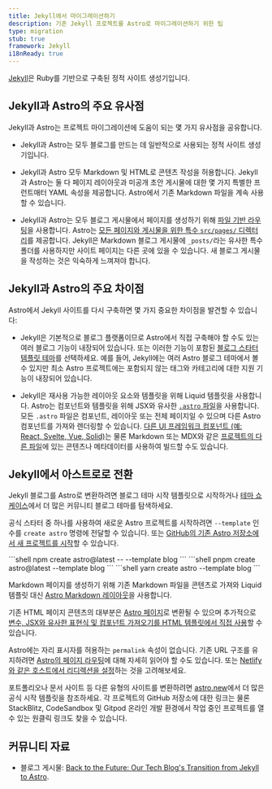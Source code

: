 ```yaml
---
title: Jekyll에서 마이그레이션하기
description: 기존 Jekyll 프로젝트를 Astro로 마이그레이션하기 위한 팁
type: migration
stub: true
framework: Jekyll
i18nReady: true
---
```



[Jekyll](https://jekyllrb.com)은 Ruby를 기반으로 구축된 정적 사이트 생성기입니다.

## Jekyll과 Astro의 주요 유사점

Jekyll과 Astro는 프로젝트 마이그레이션에 도움이 되는 몇 가지 유사점을 공유합니다.

- Jekyll과 Astro는 모두 블로그를 만드는 데 일반적으로 사용되는 정적 사이트 생성기입니다.

- Jekyll과 Astro 모두 Markdown 및 HTML로 콘텐츠 작성을 허용합니다. Jekyll과 Astro는 둘 다 페이지 레이아웃과 미공개 초안 게시물에 대한 몇 가지 특별한 프런트매터 YAML 속성을 제공합니다. Astro에서 기존 Markdown 파일을 계속 사용할 수 있습니다.

- Jekyll과 Astro는 모두 블로그 게시물에서 페이지를 생성하기 위해 [파일 기반 라우팅](/ko/guides/routing/)을 사용합니다. Astro는 [모든 페이지와 게시물을 위한 특수 `src/pages/` 디렉터리](/ko/basics/project-structure/#srcpages)를 제공합니다. Jekyll은 Markdown 블로그 게시물에 `_posts/`라는 유사한 특수 폴더를 사용하지만 사이트 페이지는 다른 곳에 있을 수 있습니다. 새 블로그 게시물을 작성하는 것은 익숙하게 느껴져야 합니다.

## Jekyll과 Astro의 주요 차이점

Astro에서 Jekyll 사이트를 다시 구축하면 몇 가지 중요한 차이점을 발견할 수 있습니다:

- Jekyll은 기본적으로 블로그 플랫폼이므로 Astro에서 직접 구축해야 할 수도 있는 여러 블로그 기능이 내장되어 있습니다. 또는 이러한 기능이 포함된 [블로그 스타터 템플릿 테마](https://astro.build/themes?search=&categories%5B%5D=blog)를 선택하세요. 예를 들어, Jekyll에는 여러 Astro 블로그 테마에서 볼 수 있지만 최소 Astro 프로젝트에는 포함되지 않는 태그와 카테고리에 대한 지원 기능이 내장되어 있습니다.

- Jekyll은 재사용 가능한 레이아웃 요소와 템플릿을 위해 Liquid 템플릿을 사용합니다. Astro는 컴포넌트와 템플릿을 위해 JSX와 유사한 [`.astro` 파일](/ko/basics/astro-components/)을 사용합니다. 모든 `.astro` 파일은 컴포넌트, 레이아웃 또는 전체 페이지일 수 있으며 다른 Astro 컴포넌트를 가져와 렌더링할 수 있습니다. [다른 UI 프레임워크 컴포넌트 (예: React, Svelte, Vue, Solid)](/ko/guides/framework-components/)는 물론 Markdown 또는 MDX와 같은 [프로젝트의 다른 파일](/ko/guides/imports/)에 있는 콘텐츠나 메타데이터를 사용하여 빌드할 수도 있습니다.

## Jekyll에서 아스트로로 전환

Jekyll 블로그를 Astro로 변환하려면 블로그 테마 시작 템플릿으로 시작하거나 [테마 쇼케이스](https://astro.build/themes/)에서 더 많은 커뮤니티 블로그 테마를 탐색하세요.

공식 스타터 중 하나를 사용하여 새로운 Astro 프로젝트를 시작하려면 `--template` 인수를 `create astro` 명령에 전달할 수 있습니다. 또는 [GitHub의 기존 Astro 저장소에서 새 프로젝트를 시작](/ko/install-and-setup/#테마-또는-시작-템플릿-사용)할 수 있습니다.

  <PackageManagerTabs>
    <Fragment slot="npm">
    ```shell
    npm create astro@latest -- --template blog
    ```
    </Fragment>
    <Fragment slot="pnpm">
    ```shell
    pnpm create astro@latest --template blog
    ```
    </Fragment>
    <Fragment slot="yarn">
    ```shell
    yarn create astro --template blog
    ```
    </Fragment>
  </PackageManagerTabs>

Markdown 페이지를 생성하기 위해 기존 Markdown 파일을 콘텐츠로 가져와 Liquid 템플릿 대신 [Astro Markdown 레이아웃](/ko/basics/layouts/#markdown-레이아웃)을 사용합니다.

기존 HTML 페이지 콘텐츠의 대부분은 [Astro 페이지](/ko/basics/astro-pages/)로 변환될 수 있으며 추가적으로 [변수, JSX와 유사한 표현식 및 컴포넌트 가져오기를 HTML 템플릿에서 직접 사용](/ko/basics/astro-syntax/#jsx와-유사한-표현식)할 수 있습니다.

Astro에는 자리 표시자를 허용하는 `permalink` 속성이 없습니다. 기존 URL 구조를 유지하려면 [Astro의 페이지 라우팅](/ko/guides/routing/)에 대해 자세히 읽어야 할 수도 있습니다. 또는 [Netlify와 같은 호스트에서 리디렉션을 설정](https://docs.netlify.com/routing/redirects/)하는 것을 고려해보세요.

포트폴리오나 문서 사이트 등 다른 유형의 사이트를 변환하려면 [astro.new](https://astro.new)에서 더 많은 공식 시작 템플릿을 참조하세요. 각 프로젝트의 GitHub 저장소에 대한 링크는 물론 StackBlitz, CodeSandbox 및 Gitpod 온라인 개발 환경에서 작업 중인 프로젝트를 열 수 있는 원클릭 링크도 찾을 수 있습니다.

## 커뮤니티 자료

- 블로그 게시물: [Back to the Future: Our Tech Blog's Transition from Jekyll to Astro](https://alasco.tech/2023/09/06/migating-to-astro/).
